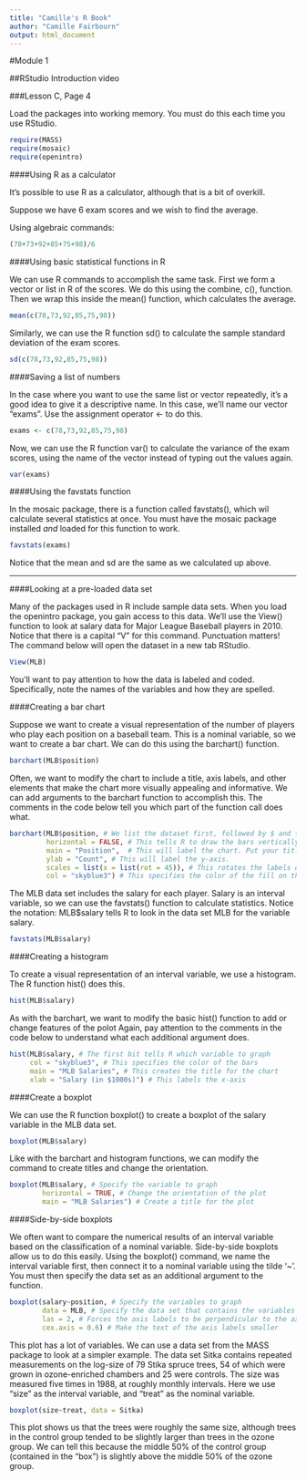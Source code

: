 ```yaml
---
title: "Camille's R Book"
author: "Camille Fairbourn"
output: html_document
---
```

#Module 1

##RStudio Introduction video

###Lesson C, Page 4

Load the packages into working memory. You must do this each time you use RStudio.
```r
require(MASS)
require(mosaic)
require(openintro)
```

####Using R as a calculator

It's possible to use R as a calculator, although that is a bit of overkill.

Suppose we have 6 exam scores and we wish to find the average.

Using algebraic commands:
```r
(78+73+92+85+75+98)/6
```

####Using basic statistical functions in R

We can use R commands to accomplish the same task. First we form a vector or list in R of the scores. We do this using the combine, c(), function. Then we wrap this inside the mean() function, which calculates the average.

```r
mean(c(78,73,92,85,75,98))
```

Similarly, we can use the R function sd() to calculate the sample standard deviation of the exam scores.

```r
sd(c(78,73,92,85,75,98))
```

####Saving a list of numbers

In the case where you want to use the same list or vector repeatedly, it's a good idea to give it a descriptive name. In this case, we'll name our vector "exams". Use the assignment operator <- to do this.

```r
exams <- c(78,73,92,85,75,98)
```

Now, we can use the R function var() to calculate the variance of the exam scores, using the name of the vector instead of typing out the values again.

```r
var(exams)
```

####Using the favstats function

In the mosaic package, there is a function called favstats(), which wil calculate several statistics at once. You must have the mosaic package installed *and* loaded for this function to work.

```r
favstats(exams)
```

Notice that the mean and sd are the same as we calculated up above.

***

####Looking at a pre-loaded data set

Many of the packages used in R include sample data sets. When you load the openintro package, you gain access to this data. We'll use the View() function to look at salary data for Major League Baseball players in 2010. Notice that there is a capital "V" for this command. Punctuation matters! The command below will open the dataset in a new tab RStudio.

```r
View(MLB)
```

You'll want to pay attention to how the data is labeled and coded. Specifically, note the names of the variables and how they are spelled.

####Creating a bar chart

Suppose we want to create a visual representation of the number of players who play each position on a baseball team. This is a nominal variable, so we want to create a bar chart.  We can do this using the barchart() function.

```r
barchart(MLB$position)
```

Often, we want to modify the chart to include a title, axis labels, and other elements that make the chart more visually appealing and informative. We can add arguments to the barchart function to accomplish this. The comments in the code below tell you which part of the function call does what.

```r
barchart(MLB$position, # We list the dataset first, followed by $ and then the name of the variable
         horizontal = FALSE, # This tells R to draw the bars vertically
         main = "Position",  # This will label the chart. Put your title in quotation marks.
         ylab = "Count", # This will label the y-axis.
         scales = list(x = list(rot = 45)), # This rotates the labels on the x-axis to make them easier to read.
         col = "skyblue3") # This specifies the color of the fill on the bars.
```

The MLB data set includes the salary for each player. Salary is an interval variable, so we can use the favstats() function to calculate statistics. Notice the notation: MLB$salary tells R to look in the data set MLB for the variable salary.

```r
favstats(MLB$salary)
```

####Creating a histogram

To create a visual representation of an interval variable, we use a histogram. The R function hist() does this. 

```r
hist(MLB$salary)
```

As with the barchart, we want to modify the basic hist() function to add or change features of the polot Again, pay attention to the comments in the code below to understand what each additional argument does.

```r
hist(MLB$salary, # The first bit tells R which variable to graph
     col = "skyblue3", # This specifies the color of the bars
     main = "MLB Salaries", # This creates the title for the chart
     xlab = "Salary (in $1000s)") # This labels the x-axis
```

####Create a boxplot

We can use the R function boxplot() to create a boxplot of the salary variable in the MLB data set.

```r
boxplot(MLB$salary)
```

Like with the barchart and histogram functions, we can modify the command to create titles and change the orientation.

```r
boxplot(MLB$salary, # Specify the variable to graph
        horizontal = TRUE, # Change the orientation of the plot
        main = "MLB Salaries") # Create a title for the plot
```

####Side-by-side boxplots

We often want to compare the numerical results of an interval variable based on the classification of a nominal variable. Side-by-side boxplots allow us to do this easily. Using the boxplot() command, we name the interval variable first, then connect it to a nominal variable using the tilde '~'. You must then specify the data set as an additional argument to the function.

```r
boxplot(salary~position, # Specify the variables to graph
        data = MLB, # Specify the data set that contains the variables
        las = 2, # Forces the axis labels to be perpendicular to the axes
        cex.axis = 0.6) # Make the text of the axis labels smaller
```

This plot has a lot of variables. We can use a data set from the MASS package to look at a simpler example. The data set Sitka contains repeated measurements on the log-size of 79 Stika spruce trees, 54 of which were grown in ozone-enriched chambers and 25 were controls. The size was measured five times in 1988, at roughly monthly intervals. Here we use "size" as the interval variable, and "treat" as the nominal variable.

```r
boxplot(size~treat, data = Sitka)
```

This plot shows us that the trees were roughly the same size, although trees in the control group tended to be slightly larger than trees in the ozone group. We can tell this because the middle 50% of the control group (contained in the "box") is slightly above the middle 50% of the ozone group.